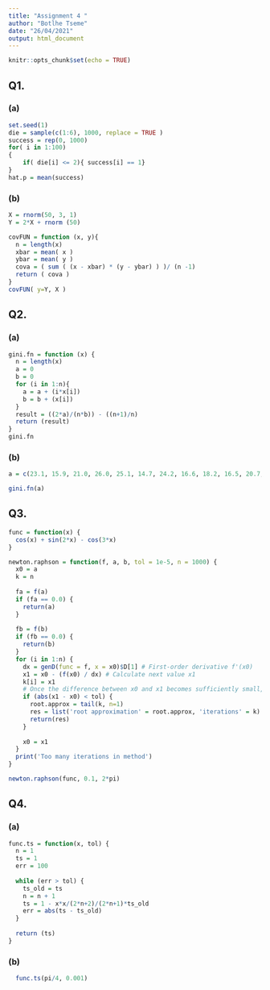 ---
title: "Assignment 4 "
author: "Botlhe Tseme"
date: "26/04/2021"
output: html_document
---

```{r setup, include=FALSE}
knitr::opts_chunk$set(echo = TRUE)
```

## Q1.

### (a)

```{r echo=FALSE}
set.seed(1)
die = sample(c(1:6), 1000, replace = TRUE )
success = rep(0, 1000)
for( i in 1:100)
{
	if( die[i] <= 2){ success[i] == 1}
}
hat.p = mean(success)
```

### (b)

```{r}
X = rnorm(50, 3, 1)
Y = 2*X + rnorm (50)

covFUN = function (x, y){
  n = length(x)
  xbar = mean( x )
  ybar = mean( y )
  cova = ( sum ( (x - xbar) * (y - ybar) ) )/ (n -1)
  return ( cova )
}
covFUN( y=Y, X )
```

## Q2.

### (a)

```{r echo=TRUE}
gini.fn = function (x) {
  n = length(x)
  a = 0
  b = 0
  for (i in 1:n){
    a = a + (i*x[i])
    b = b + (x[i])
  }
  result = ((2*a)/(n*b)) - ((n+1)/n)
  return (result)
}
gini.fn
```

### (b)

```{r}
a = c(23.1, 15.9, 21.0, 26.0, 25.1, 14.7, 24.2, 16.6, 18.2, 16.5, 20.7, 15.3, 17.7, 19.1, 22.7, 21.9, 14.6, 26.3, 25.8, 9.4, 17.0, 21.2, 17.9, 24.7, 21.1, 17.2, 19.1, 22.7, 24.0, 24.7, 22.5, 8.3, 2.5, 30.4)

gini.fn(a)
```

## Q3.

```{r}
func = function(x) {
  cos(x) + sin(2*x) - cos(3*x)
}

newton.raphson = function(f, a, b, tol = 1e-5, n = 1000) {
  x0 = a 
  k = n 
  
  fa = f(a)
  if (fa == 0.0) {
    return(a)
  }
  
  fb = f(b)
  if (fb == 0.0) {
    return(b)
  }
  for (i in 1:n) {
    dx = genD(func = f, x = x0)$D[1] # First-order derivative f'(x0)
    x1 = x0 - (f(x0) / dx) # Calculate next value x1
    k[i] = x1 
    # Once the difference between x0 and x1 becomes sufficiently small, output the results.
    if (abs(x1 - x0) < tol) {
      root.approx = tail(k, n=1)
      res = list('root approximation' = root.approx, 'iterations' = k)
      return(res)
    }
    
    x0 = x1
  }
  print('Too many iterations in method')
}

newton.raphson(func, 0.1, 2*pi)
```


## Q4.

### (a)

```{r}
func.ts = function(x, tol) {
  n = 1
  ts = 1
  err = 100
  
  while (err > tol) {
    ts_old = ts
    n = n + 1
    ts = 1 - x*x/(2*n+2)/(2*n+1)*ts_old
    err = abs(ts - ts_old)
  }
  
  return (ts)
}
```

### (b)

```{r}
  func.ts(pi/4, 0.001)
```

